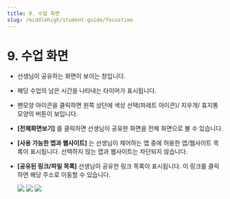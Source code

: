 ```yaml
---
title: 9. 수업 화면
slug: /middlehigh/student-guide/focustime
---
```



# 9. 수업 화면

- 선생님이 공유하는 화면이 보이는 창입니다.
- 해당 수업의 남은 시간을 나타내는 타이머가 표시됩니다.
- 펜모양 아이콘을 클릭하면 왼쪽 상단에 색상 선택(파레트 아이콘)/ 지우개/ 휴지통 모양의 버튼이 보입니다.
- **\[전체화면보기]** 를 클릭하면 선생님이 공유한 화면을 전체 화면으로 볼 수 있습니다.
- **\[사용 가능한 앱과 웹사이트]** 는 선생님이 제어하는 앱 중에 허용한 앱/웹사이트 목록이 표시됩니다.
  선택하지 않는 앱과 웹사이트는 차단되지 않습니다.
- **\[공유된 링크/파일 목록]** 선생님이 공유한 링크 목록이 표시됩니다. 이 링크를 클릭하면 해당 주소로 이동할 수 있습니다.

  <Image src="/img/kr/middlehigh/student/09-01.jpg" size="lg" />
  <Image src="/img/kr/middlehigh/student/09-02.jpg" size="lg" />
  <Image src="/img/kr/middlehigh/student/09-03.jpg" size="lg" />
